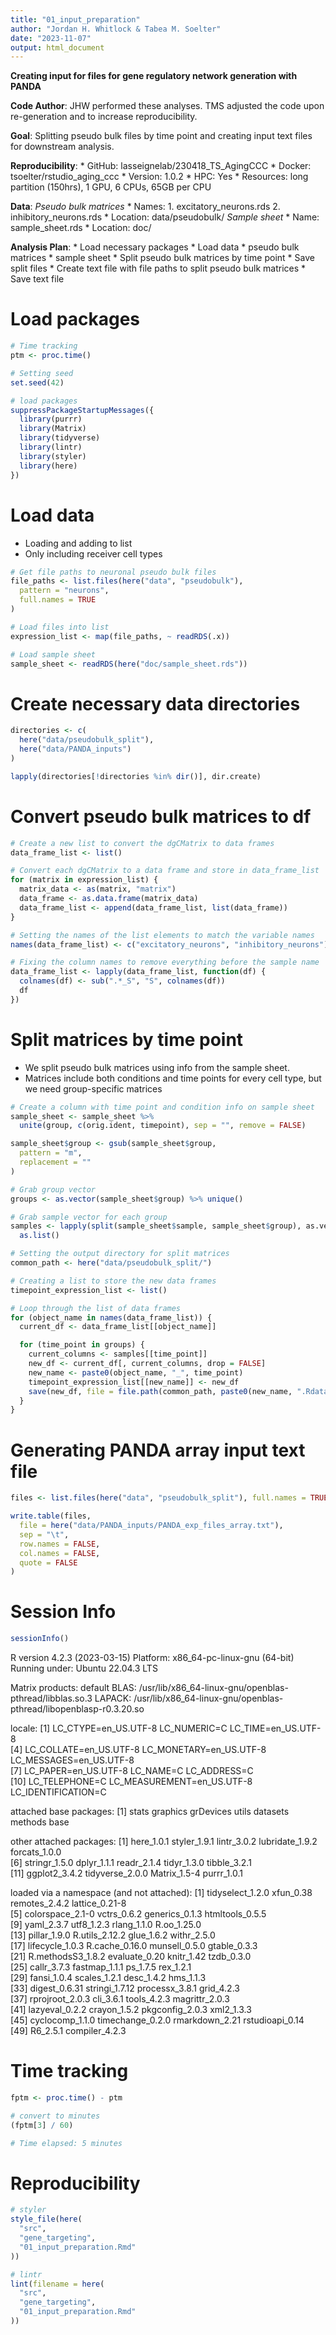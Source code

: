 ```yaml
---
title: "01_input_preparation"
author: "Jordan H. Whitlock & Tabea M. Soelter"
date: "2023-11-07"
output: html_document
---
```

**Creating input for files for gene regulatory network generation with PANDA**

__Code Author__: JHW performed these analyses. TMS adjusted the code upon re-generation and to increase reproducibility.

__Goal__: Splitting pseudo bulk files by time point and creating input text files for downstream analysis.

__Reproducibility__:
* GitHub: lasseignelab/230418_TS_AgingCCC
* Docker: tsoelter/rstudio_aging_ccc
    * Version: 1.0.2
* HPC: Yes
    * Resources: long partition (150hrs), 1 GPU, 6 CPUs, 65GB per CPU

__Data__:
*Pseudo bulk matrices*
* Names:
  1. excitatory_neurons.rds
  2. inhibitory_neurons.rds
* Location: data/pseudobulk/
*Sample sheet*
* Name: sample_sheet.rds
* Location: doc/
 
__Analysis Plan__:
* Load necessary packages 
* Load data
  * pseudo bulk matrices
  * sample sheet
* Split pseudo bulk matrices by time point
  * Save split files
* Create text file with file paths to split pseudo bulk matrices
  * Save text file
  
# Load packages
```r
# Time tracking
ptm <- proc.time()

# Setting seed
set.seed(42)

# load packages
suppressPackageStartupMessages({
  library(purrr)
  library(Matrix)
  library(tidyverse)
  library(lintr)
  library(styler)
  library(here)
})
```

# Load data
* Loading and adding to list 
* Only including receiver cell types
```r
# Get file paths to neuronal pseudo bulk files
file_paths <- list.files(here("data", "pseudobulk"),
  pattern = "neurons",
  full.names = TRUE
)

# Load files into list
expression_list <- map(file_paths, ~ readRDS(.x))

# Load sample sheet
sample_sheet <- readRDS(here("doc/sample_sheet.rds"))
```

# Create necessary data directories
```r
directories <- c(
  here("data/pseudobulk_split"),
  here("data/PANDA_inputs")
)

lapply(directories[!directories %in% dir()], dir.create)
```

# Convert pseudo bulk matrices to df
```r
# Create a new list to convert the dgCMatrix to data frames
data_frame_list <- list()

# Convert each dgCMatrix to a data frame and store in data_frame_list
for (matrix in expression_list) {
  matrix_data <- as(matrix, "matrix")
  data_frame <- as.data.frame(matrix_data)
  data_frame_list <- append(data_frame_list, list(data_frame))
}

# Setting the names of the list elements to match the variable names
names(data_frame_list) <- c("excitatory_neurons", "inhibitory_neurons")

# Fixing the column names to remove everything before the sample name
data_frame_list <- lapply(data_frame_list, function(df) {
  colnames(df) <- sub(".*_S", "S", colnames(df))
  df
})
```

# Split matrices by time point
* We split pseudo bulk matrices using info from the sample sheet.
* Matrices include both conditions and time points for every cell type, but we need group-specific matrices
```r
# Create a column with time point and condition info on sample sheet
sample_sheet <- sample_sheet %>%
  unite(group, c(orig.ident, timepoint), sep = "", remove = FALSE)

sample_sheet$group <- gsub(sample_sheet$group,
  pattern = "m",
  replacement = ""
)

# Grab group vector
groups <- as.vector(sample_sheet$group) %>% unique()

# Grab sample vector for each group
samples <- lapply(split(sample_sheet$sample, sample_sheet$group), as.vector) %>%
  as.list()

# Setting the output directory for split matrices
common_path <- here("data/pseudobulk_split/")

# Creating a list to store the new data frames
timepoint_expression_list <- list()

# Loop through the list of data frames
for (object_name in names(data_frame_list)) {
  current_df <- data_frame_list[[object_name]]

  for (time_point in groups) {
    current_columns <- samples[[time_point]]
    new_df <- current_df[, current_columns, drop = FALSE]
    new_name <- paste0(object_name, "_", time_point)
    timepoint_expression_list[[new_name]] <- new_df
    save(new_df, file = file.path(common_path, paste0(new_name, ".Rdata")))
  }
}
```

# Generating PANDA array input text file
```r
files <- list.files(here("data", "pseudobulk_split"), full.names = TRUE)

write.table(files,
  file = here("data/PANDA_inputs/PANDA_exp_files_array.txt"),
  sep = "\t",
  row.names = FALSE,
  col.names = FALSE,
  quote = FALSE
)
```

# Session Info
```r
sessionInfo()
```
R version 4.2.3 (2023-03-15)
Platform: x86_64-pc-linux-gnu (64-bit)
Running under: Ubuntu 22.04.3 LTS

Matrix products: default
BLAS:   /usr/lib/x86_64-linux-gnu/openblas-pthread/libblas.so.3
LAPACK: /usr/lib/x86_64-linux-gnu/openblas-pthread/libopenblasp-r0.3.20.so

locale:
 [1] LC_CTYPE=en_US.UTF-8       LC_NUMERIC=C               LC_TIME=en_US.UTF-8       
 [4] LC_COLLATE=en_US.UTF-8     LC_MONETARY=en_US.UTF-8    LC_MESSAGES=en_US.UTF-8   
 [7] LC_PAPER=en_US.UTF-8       LC_NAME=C                  LC_ADDRESS=C              
[10] LC_TELEPHONE=C             LC_MEASUREMENT=en_US.UTF-8 LC_IDENTIFICATION=C       

attached base packages:
[1] stats     graphics  grDevices utils     datasets  methods   base     

other attached packages:
 [1] here_1.0.1      styler_1.9.1    lintr_3.0.2     lubridate_1.9.2 forcats_1.0.0  
 [6] stringr_1.5.0   dplyr_1.1.1     readr_2.1.4     tidyr_1.3.0     tibble_3.2.1   
[11] ggplot2_3.4.2   tidyverse_2.0.0 Matrix_1.5-4    purrr_1.0.1    

loaded via a namespace (and not attached):
 [1] tidyselect_1.2.0  xfun_0.38         remotes_2.4.2     lattice_0.21-8   
 [5] colorspace_2.1-0  vctrs_0.6.2       generics_0.1.3    htmltools_0.5.5  
 [9] yaml_2.3.7        utf8_1.2.3        rlang_1.1.0       R.oo_1.25.0      
[13] pillar_1.9.0      R.utils_2.12.2    glue_1.6.2        withr_2.5.0      
[17] lifecycle_1.0.3   R.cache_0.16.0    munsell_0.5.0     gtable_0.3.3     
[21] R.methodsS3_1.8.2 evaluate_0.20     knitr_1.42        tzdb_0.3.0       
[25] callr_3.7.3       fastmap_1.1.1     ps_1.7.5          rex_1.2.1        
[29] fansi_1.0.4       scales_1.2.1      desc_1.4.2        hms_1.1.3        
[33] digest_0.6.31     stringi_1.7.12    processx_3.8.1    grid_4.2.3       
[37] rprojroot_2.0.3   cli_3.6.1         tools_4.2.3       magrittr_2.0.3   
[41] lazyeval_0.2.2    crayon_1.5.2      pkgconfig_2.0.3   xml2_1.3.3       
[45] cyclocomp_1.1.0   timechange_0.2.0  rmarkdown_2.21    rstudioapi_0.14  
[49] R6_2.5.1          compiler_4.2.3

# Time tracking
```r
fptm <- proc.time() - ptm

# convert to minutes
(fptm[3] / 60)

# Time elapsed: 5 minutes
```

# Reproducibility
```r
# styler
style_file(here(
  "src",
  "gene_targeting",
  "01_input_preparation.Rmd"
))

# lintr
lint(filename = here(
  "src",
  "gene_targeting",
  "01_input_preparation.Rmd"
))
```
